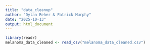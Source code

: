 ```yaml
---
title: "data_cleanup"
author: "Dylan Reher & Patrick Murphy"
date: "2025-10-13"
output: html_document
---
```


```r
library(readr)
melanoma_data_cleaned <- read_csv("melanoma_data_cleaned.csv")
```

